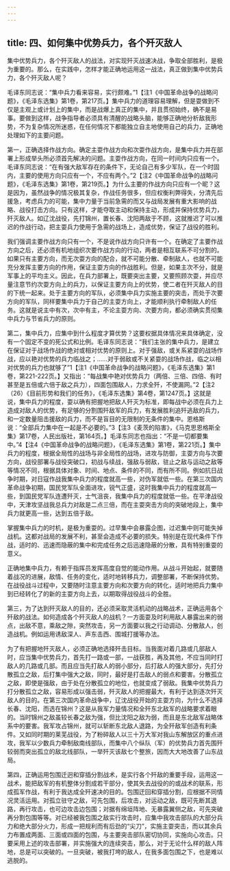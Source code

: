 ```yaml
---
---
---
```

title: 四、如何集中优势兵力，各个歼灭敌人
---




集中优势兵力，各个歼灭敌人的战法，对实现歼灭战速决战，争取全部胜利，是极为重要的。那么，在实践中，怎样才能正确地运用这一战法，真正做到集中优势兵力，各个歼灭敌人呢？

毛译东同志说：“集中兵力看来容易，实行颇难。”1【注1《中国革命战争的战略问题》，《毛泽东选集》第1卷，第217页。】集中兵力的道理容易理解，但是耍做到不仅是主观上或计划上的集中，而是战爆上真正的集中，并且贯彻始终，确不是易事。要做到这样，战争指导者必须具有清醒的战略头脑，能够正确地分析敌我形势，不为复杂情况所迷惑，在任何情况下都能独立自主地使用自己的兵力，正确地处理如下的主要问题。

第一，正确选择作战方向。确定主耍作战方向和次耍作战方向，是集中兵力并在部署上形成举头所必须首先解决的问题。主耍作战方向，在同一时间内只应有一个。毛译东同志说：“在有强大敌军存在的条件下，无论自己有多少军队，在一个时固内，主要的使用方向只应有一个，不应有两个。”2【注2《中国革命战争的战略问题》，《毛泽东选集》第1卷，第219页。】为什么主要的作战方向只应有一个昵？这是因为，虽然战争的情况极其复杂，作战任务很多，但应权衡利弊得失，分清先后援急，考虑兵力的可能，集中力量于当前急需的而又与战局发展有重大影响的战略、战役打击方向。只有这样，才能夺取主动和保持主动，形成并保持优势兵力，歼灭敌人。如辽沈战役，先打锦州，置长春、沈阳两敌于不顾，这就推迟了可以推迟的作战行动，把主耍兵力使用于急需的战场上，造成优势，保证了战役的胜利。

我们强调主要作战方向只有一个，不是说作战方向只许有一个。在确定了主要作战方向之后，还必须有机地组织次要作战方向的行动，两者是相互联系不可分割的。如果只有主要方向，而无次耍方向的配合，就不可能分散、牵制敌人，也就不可能充分发挥主要方向的作用，保证主耍方向的作战胜利。但是，如果主次不分，就是军事上的平均主义。因此，在兵力部署上，既要突出主要，又要照顾次耍，并应尽量注意节约次耍方向上的兵力，以保证主要方向上的优势，使二者在歼灭敌人的目的下统一起来。处于主要方向的军队，必须集中兵力实施主要的突击，而处于次要方向的军队，同样要集中兵力于自己的主耍方向上，才能顺利执行牵制敌人的任务。这就是说主中有次，次中有主，不论主耍方向、次要方向，都必须确实贯彻集中兵力与节省兵力的原则。

第二，集中兵力，应集中到什么程度才算优势？这要权据具体情况来具体确定，没有一个固定不变的死公式和比例。毛译东同志说：“我们主张的集中兵力，是建立在保证对于战场作战的绝对或相对优势的原则上。对于强敌，或关系紧耍的战场作战，应以艳对优势的兵力临战之；……对于弱敌或不关紧耍的战场作战，临之以相对优势的兵力也就够了”1【注1《中国革命战争的战略问题》，《毛泽东选集》第1卷，第221-222页。】又指出：“每战集中艳对优势兵力（两倍、三倍、四倍、有时甚至是五倍或六倍于敌之兵力），四面包围敌人，力求全歼，不使漏网。”2【注2（26）《目前形势和我们的任务》，《毛泽东选集》第4卷，第1247页。】这就是说，集中兵力的程度，耍以确有把握地把敌人歼灭为标准，即每战中必须在兵力上造成对敌人的优势，有足够的分割围歼敌军的兵力，有发展胜利追歼逃敌的兵力，和一定数量阻击援敌的兵力，而不是盲目的无限制的无条件的集中。恩格斯说：“全部兵力集中在一起是不必要的。”3【注3《麦茨的陷害》，《马克思恩格斯全集》第17卷，人民出版社，第164页。】毛泽东同志也指出：“不是一切都要集中。”4【注4《中国革命战争的战略问题》，《毛泽东选集》第1卷，第221页。】集中兵力的程度，根据全局性的战场与非全局性的战场，进攻与防御，主耍方向与次要方向，战役部署与战役突破口，初战与续战，强敌与弱敌，驻止之敌与运动之敌等等情况不同，根据具体对象、时间、地点、条件的不同，而有所不同。例如抗日战争时期，对日寇作战我集中兵力的程度就高一些，对伪军就低一些。在第三次国内革命战争初期，国民党军队全面进攻，锐气正盛，这时我集中兵力的程度就高一些，到国民党军队连遭歼灭，士气沮丧，我集中兵力的程度就低一些。在平津战役中，天津攻坚战我总兵力对敌是二点三倍，而在主耍突击方向的突破地段上，集中兵力就更高一些，达到五倍于敌。

掌握集中兵力的时机，是极为重耍的。过早集中会暴露企图，过迟集中则可能失掉战机。这都对战局的发展不利，甚至会造成不必要的损失。特别是在现代条件下作战，适时的、迅速而隐蔽的集中和完成任务之后迅速隐蔽的分散，具有特别重耍的意义。

正确地集中兵力，有赖于指挥员发挥高度自觉的能动作用。从战斗开始起，就要随着战况的进展，敌情、任务的变化，适时地转移兵力，调整部署，不断保持优势。在战役战斗过程中，又要随时注意主要方向和次要方向的转化，适时地把兵力集中到已经转化了的新的主耍方向上去，以期取得战役战斗的全胜。

第三，为了达到歼灭敌人的目的，还必须采取灵活机动的战略战术，正确运用各个歼敌的战法。如何造成各个歼灭敌人的战机？一方面耍及时利用敌人暴露出来的弱点，出敌不意，乘敌之隙，突然攻击，另一方面要以我之行动调动、分散敌人，创造战机。例如运用诱敌深人、声东击西、围城打援等办法。

为了有把握地歼灭敌人，必须正确地选择歼击目标。当我面对着几路或几部敌人时，应当集中优势兵力，首先打一路或一部，一战获胜，再及其他，不应当同时打敌人的几路或几部。而且应当先打敌人的弱小部分，后打敌人的强大部分，先打分散孤立之敌，后打集中强大之敌，同时，最好是打击敌人的弱点和要害。分散孤立之敌，即使是强敌，由于处在分散孤立的地位，也就变成了弱敌。我集中优势兵力打分散孤立之敌，容易形成以强击弱，歼灭敌人的把握最大，有利于达到逐次歼灭敌人的目的。在第三次国内革命战争中，辽沈战役开始的主耍方向，为什么不选择长春、沈阳，而选在锦州？这是从我军力量情况和全歼东北敌军的战略要求着眼的。当时锦州之敌虽较长春之敌为强，但比沈阳之敌为弱，而且是东北敌军战略体系中的要害。我军攻占锦州，就可以斩断东北敌人退路，为全歼敌军创造有利条件。又如同时期的莱芜战役，为了粉碎敌人以三十万大军对我山东解放区的重点进攻，我军以少数兵力牵制敌南线部队，而集中八个纵队（军）的优势兵力首先围歼较弱而突出孤立的敌北线部队，一举歼灭该敌七个整旅，因而大大地改善了山东战局。

第四，正确运用包围迁迥和穿插分割战术，是实行各个歼敌的重要手段，运用这一战术，能把敌军的有机整体分割成若干部分，使其失去战役的的或战术的联系，形成孤军作战，有利于我达成全歼速决的目的。包围迂回和穿插分割，应根据不同情况灵活运用。对孤立驻守之敌，可先包围，后攻击，对运动之敌，既可先断其退路，再行攻击，也可边攻击边包围；对据有绵垣阵地、无暴露翼侧之敌，可先突破再分割包围等等。对已经被我包围之敌实行攻击时，应集中我攻击部队的大部分兵力和绝大部分火力，形成一把规利而有后劲的“尖刀”，实施主耍突击，而以其余兵力布置成两面、三面或四面的包围，与主要突击部队密切协同，实施向心攻击。只要采用上述的攻击部署，并实施强大的连续突击，那么，对于无论什么样的敌人阵地，总是可以突破的。一旦突破，被我打垮的敌人，在我多面包围之下，也是难以逃脱的。